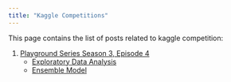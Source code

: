 ```yaml
---
title: "Kaggle Competitions"
---
```


This page contains the list of posts related to kaggle competition:

1. [Playground Series Season 3, Episode 4](https://www.kaggle.com/competitions/playground-series-s3e4/overview)
    * [Exploratory Data Analysis](../posts/kaggle/credit-card-fraud-detection-eda.html)
    * [Ensemble Model](../posts/kaggle/credit-card-fraud-detection-ensemble-model.html)
